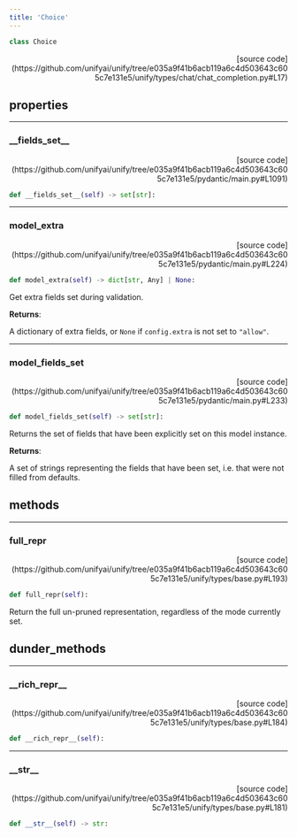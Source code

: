 ```yaml
---
title: 'Choice'
---
```


```python
class Choice
```

<p align="right">[source code](https://github.com/unifyai/unify/tree/e035a9f41b6acb119a6c4d503643c605c7e131e5/unify/types/chat/chat_completion.py#L17)</p>



## properties

---

### \_\_fields\_set\_\_

<p align="right">[source code](https://github.com/unifyai/unify/tree/e035a9f41b6acb119a6c4d503643c605c7e131e5/pydantic/main.py#L1091)</p>

```python
def __fields_set__(self) -> set[str]:
```



---

### model\_extra

<p align="right">[source code](https://github.com/unifyai/unify/tree/e035a9f41b6acb119a6c4d503643c605c7e131e5/pydantic/main.py#L224)</p>

```python
def model_extra(self) -> dict[str, Any] | None:
```

Get extra fields set during validation.

**Returns**:

A dictionary of extra fields, or `None` if `config.extra` is not set to `"allow"`.

---

### model\_fields\_set

<p align="right">[source code](https://github.com/unifyai/unify/tree/e035a9f41b6acb119a6c4d503643c605c7e131e5/pydantic/main.py#L233)</p>

```python
def model_fields_set(self) -> set[str]:
```

Returns the set of fields that have been explicitly set on this model instance.

**Returns**:

A set of strings representing the fields that have been set,
i.e. that were not filled from defaults.

## methods

---

### full\_repr

<p align="right">[source code](https://github.com/unifyai/unify/tree/e035a9f41b6acb119a6c4d503643c605c7e131e5/unify/types/base.py#L193)</p>

```python
def full_repr(self):
```

Return the full un-pruned representation, regardless of the mode currently set.

## dunder_methods

---

### \_\_rich\_repr\_\_

<p align="right">[source code](https://github.com/unifyai/unify/tree/e035a9f41b6acb119a6c4d503643c605c7e131e5/unify/types/base.py#L184)</p>

```python
def __rich_repr__(self):
```



---

### \_\_str\_\_

<p align="right">[source code](https://github.com/unifyai/unify/tree/e035a9f41b6acb119a6c4d503643c605c7e131e5/unify/types/base.py#L181)</p>

```python
def __str__(self) -> str:
```

